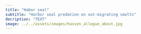 ```yaml
---
title: "Habor seal"
subtitle: "Harbor seal predation on out-migrating smolts"
decription: "TEXT"
image: ../../assets/images/hassen_allegue_about.jpg
---
```

